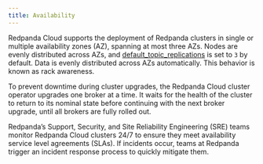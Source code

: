 ```yaml
---
title: Availability
---
```


<head>
    <meta name="title" content="Redpanda Cloud Availability  | Redpanda Docs"/>
    <meta name="description" content="Learn how Redpanda Cloud supports deploying Redpanda clusters in single or multiple Availability Zones (AZ)."/>
    <link rel="canonical" href="https://docs.redpanda.com/docs/deploy/deployment-option/cloud/security/availability/" />
</head>

Redpanda Cloud supports the deployment of Redpanda clusters in single or multiple
availability zones (AZ), spanning at most three AZs. Nodes are evenly distributed
across AZs, and [default_topic_replications](../../../../../reference/cluster-properties#default_topic_replications)
is set to `3` by default. Data is evenly distributed across AZs automatically. This behavior is
known as rack awareness.

To prevent downtime during cluster upgrades, the Redpanda Cloud
cluster operator upgrades one broker at a time. It
waits for the health of the cluster to return to its nominal state before
continuing with the next broker upgrade, until all brokers are fully rolled out.

Redpanda’s Support, Security, and Site Reliability Engineering (SRE) teams monitor
Redpanda Cloud clusters 24/7 to ensure they meet availability service level
agreements (SLAs). If incidents occur, teams at Redpanda trigger an incident
response process to quickly mitigate them.
